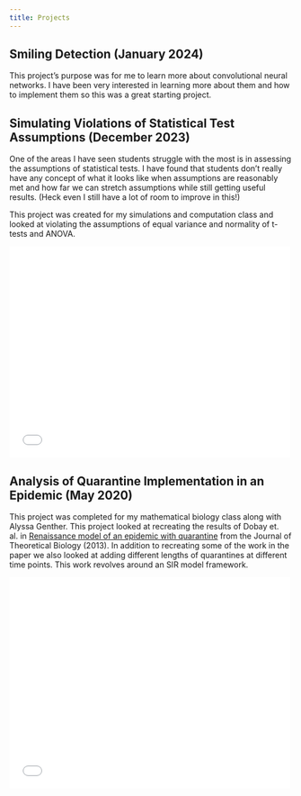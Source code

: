 ---
title: Projects
---

## Smiling Detection (January 2024)
This project's purpose was for me to learn more about convolutional neural networks. I have been very interested in learning more about them and how to implement them so this was a great starting project. 


## Simulating Violations of Statistical Test Assumptions (December 2023)
One of the areas I have seen students struggle with the most is in assessing the assumptions of statistical tests. I have found that students don't really have any concept of what it looks like when assumptions are reasonably met and how far we can stretch assumptions while still getting useful results. (Heck even I still have a lot of room to improve in this!)

This project was created for my simulations and computation class and looked at violating the assumptions of equal variance and normality of t-tests and ANOVA.

```{=html}
<embed src="Project Pdfs/Simulating Violations of Statistical Test Assumptions December 2023.pdf" width="500" height="375" 
 type="application/pdf">
```

## Analysis of Quarantine Implementation in an Epidemic (May 2020)

This project was completed for my mathematical biology class along with Alyssa Genther. This project looked at recreating the results of Dobay et. al. in [Renaissance model of an epidemic with quarantine](https://www.sciencedirect.com/science/article/abs/pii/S0022519312005279) from the Journal of Theoretical Biology (2013). In addition to recreating some of the work in the paper we also looked at adding different lengths of quarantines at different time points. This work revolves around an SIR model framework.

```{=html}
<embed src="Project Pdfs/Analysis of Quarantine Implementation in an Epidemic May 2020.pdf" width="500" height="375" 
 type="application/pdf">
```
